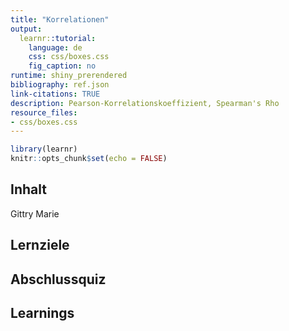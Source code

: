```yaml
---
title: "Korrelationen"
output:
  learnr::tutorial:
    language: de
    css: css/boxes.css
    fig_caption: no
runtime: shiny_prerendered
bibliography: ref.json
link-citations: TRUE
description: Pearson-Korrelationskoeffizient, Spearman's Rho
resource_files:
- css/boxes.css
---
```


```r
library(learnr)
knitr::opts_chunk$set(echo = FALSE)
```

## Inhalt 
Gittry Marie 

## Lernziele

## Abschlussquiz

## Learnings


